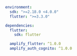 ```yaml
environment:
  sdk: ">=2.18.0 <4.0.0"
  flutter: ">=3.3.0"

dependencies:
  flutter:
    sdk: flutter

  amplify_flutter: ^1.0.0
  amplify_auth_cognito: ^1.0.0
```